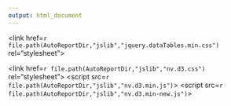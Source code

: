 ```yaml
---
output: html_document
---
```


<meta http-equiv="X-UA-Compatible" content="IE=edge" />
<script src="http://d3js.org/d3.v3.min.js"></script>
<script src="http://dimplejs.org/dist/dimple.v2.1.2.min.js"></script>
<script src="https://ajax.googleapis.com/ajax/libs/jquery/2.1.3/jquery.min.js"></script>

<link href=`r file.path(AutoReportDir,"jslib","jquery.dataTables.min.css")` rel="stylesheet">
<!--<script src="http://code.jquery.com/jquery-1.11.2.min.js"></script> -->
<script src="http://cdn.datatables.net/1.10.5/js/jquery.dataTables.min.js"></script>

<link href=`r file.path(AutoReportDir,"jslib","nv.d3.css")` rel="stylesheet">
<script src=`r file.path(AutoReportDir,"jslib","nv.d3.min.js")`></script>
<script src=`r file.path(AutoReportDir,"jslib","nv.d3.min-new.js")`></script>
